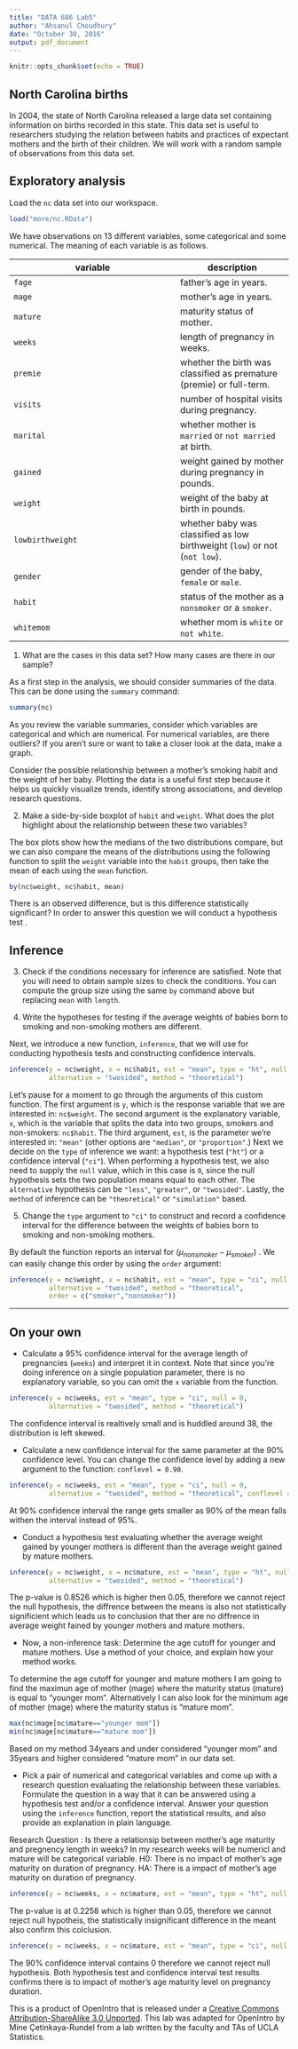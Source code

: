 ---
title: "DATA 606 Lab5"
author: "Ahsanul Choudhury"
date: "October 30, 2016"
output: pdf_document
---

```{r setup, include=FALSE}
knitr::opts_chunk$set(echo = TRUE)
```

## North Carolina births

In 2004, the state of North Carolina released a large data set containing 
information on births recorded in this state. This data set is useful to 
researchers studying the relation between habits and practices of expectant 
mothers and the birth of their children. We will work with a random sample of 
observations from this data set.

## Exploratory analysis

Load the `nc` data set into our workspace.

```{r load-data, eval=TRUE}
load("more/nc.RData")
```

We have observations on 13 different variables, some categorical and some 
numerical. The meaning of each variable is as follows.

variable         | description
---------------- | -----------
`fage`           | father's age in years.
`mage`           | mother's age in years.
`mature`         | maturity status of mother.
`weeks`          | length of pregnancy in weeks.
`premie`         | whether the birth was classified as premature (premie) or full-term.
`visits`         | number of hospital visits during pregnancy.
`marital`        | whether mother is `married` or `not married` at birth.
`gained`         | weight gained by mother during pregnancy in pounds.
`weight`         | weight of the baby at birth in pounds.
`lowbirthweight` | whether baby was classified as low birthweight (`low`) or not (`not low`).
`gender`         | gender of the baby, `female` or `male`.
`habit`          | status of the mother as a `nonsmoker` or a `smoker`.
`whitemom`       | whether mom is `white` or `not white`.

1.  What are the cases in this data set? How many cases are there in our sample?

As a first step in the analysis, we should consider summaries of the data. This
can be done using the `summary` command:

```{r summary, eval=TRUE}
summary(nc)
```

As you review the variable summaries, consider which variables are categorical 
and which are numerical. For numerical variables, are there outliers? If you 
aren't sure or want to take a closer look at the data, make a graph.

Consider the possible relationship between a mother's smoking habit and the 
weight of her baby. Plotting the data is a useful first step because it helps 
us quickly visualize trends, identify strong associations, and develop research
questions.

2.  Make a side-by-side boxplot of `habit` and `weight`. What does the plot 
highlight about the relationship between these two variables?

The box plots show how the medians of the two distributions compare, but we can
also compare the means of the distributions using the following function to 
split the `weight` variable into the `habit` groups, then take the mean of each
using the `mean` function.

```{r by-means, eval=TRUE}
by(nc$weight, nc$habit, mean)
```

There is an observed difference, but is this difference statistically 
significant? In order to answer this question we will conduct a hypothesis test
.

## Inference

3.  Check if the conditions necessary for inference are satisfied. Note that 
you will need to obtain sample sizes to check the conditions. You can compute 
the group size using the same `by` command above but replacing `mean` with 
`length`.

4.  Write the hypotheses for testing if the average weights of babies born to 
smoking and non-smoking mothers are different.

Next, we introduce a new function, `inference`, that we will use for conducting
hypothesis tests and constructing confidence intervals. 

```{r inf-weight-habit-ht, eval=TRUE, tidy=TRUE}
inference(y = nc$weight, x = nc$habit, est = "mean", type = "ht", null = 0, 
          alternative = "twosided", method = "theoretical")
```

Let's pause for a moment to go through the arguments of this custom function. 
The first argument is `y`, which is the response variable that we are 
interested in: `nc$weight`. The second argument is the explanatory variable, 
`x`, which is the variable that splits the data into two groups, smokers and 
non-smokers: `nc$habit`. The third argument, `est`, is the parameter we're 
interested in: `"mean"` (other options are `"median"`, or `"proportion"`.) Next
we decide on the `type` of inference we want: a hypothesis test (`"ht"`) or a 
confidence interval (`"ci"`). When performing a hypothesis test, we also need 
to supply the `null` value, which in this case is `0`, since the null 
hypothesis sets the two population means equal to each other. The `alternative`
hypothesis can be `"less"`, `"greater"`, or `"twosided"`. Lastly, the `method` 
of inference can be `"theoretical"` or `"simulation"` based.

5.  Change the `type` argument to `"ci"` to construct and record a confidence 
interval for the difference between the weights of babies born to smoking and 
non-smoking mothers.

By default the function reports an interval for ($\mu_{nonsmoker} - \mu_{smoker}$)
. We can easily change this order by using the `order` argument:

```{r inf-weight-habit-ci, eval=TRUE, tidy=TRUE}
inference(y = nc$weight, x = nc$habit, est = "mean", type = "ci", null = 0, 
          alternative = "twosided", method = "theoretical", 
          order = c("smoker","nonsmoker"))
```

* * *

## On your own

-   Calculate a 95% confidence interval for the average length of pregnancies 
(`weeks`) and interpret it in context. Note that since you're doing inference 
on a single population parameter, there is no explanatory variable, so you can 
omit the `x` variable from the function.

```{r inf-weeks-ci, eval=TRUE, tidy=TRUE}
inference(y = nc$weeks, est = "mean", type = "ci", null = 0, 
          alternative = "twosided", method = "theoretical")
```
The confidence interval is realtively small and is huddled around 38, the distribution is left skewed.

-   Calculate a new confidence interval for the same parameter at the 90% 
confidence level. You can change the confidence level by adding a new argument 
to the function: `conflevel = 0.90`.

```{r inf-weeks-ci-90, eval=TRUE, tidy=TRUE}
inference(y = nc$weeks, est = "mean", type = "ci", null = 0, 
          alternative = "twosided", method = "theoretical", conflevel = 0.90)
```
At 90% confidence interval the range gets smaller as 90% of the mean falls withen the interval instead of 95%.

-   Conduct a hypothesis test evaluating whether the average weight gained by 
younger mothers is different than the average weight gained by mature mothers.

```{r inf-weight-mature-ht, eval=TRUE, tidy=TRUE}
inference(y = nc$weight, x = nc$mature, est = "mean", type = "ht", null = 0, 
          alternative = "twosided", method = "theoretical")
```
The p-value is 0.8526 which is higher then 0.05, therefore we cannot reject the null hypothesis, the diffrence between the means is also not statistically significient which leads us to conclusion that ther are no diffrence in average weight fained by younger mothers and mature mothers.

-   Now, a non-inference task: Determine the age cutoff for younger and mature 
mothers. Use a method of your choice, and explain how your method works.

To determine the age cutoff for younger and mature mothers I am going to find the maximun age of mother (mage) where the maturity status (mature) is equal to "younger mom". Alternatively I can also look for the minimum age of mother (mage) where the maturity status is "mature mom". 
```{r age-cutoff, eval=TRUE, tidy=TRUE}
max(nc$mage[nc$mature=="younger mom"])
min(nc$mage[nc$mature=="mature mom"])
```
Based on my method 34years and under considered "younger mom" and 35years and higher considered "mature mom" in our data set.

-   Pick a pair of numerical and categorical variables and come up with a 
research question evaluating the relationship between these variables. 
Formulate the question in a way that it can be answered using a hypothesis test
and/or a confidence interval. Answer your question using the `inference` 
function, report the statistical results, and also provide an explanation in 
plain language.

Research Question : Is there a relationsip between mother's age maturity and pregnency length in weeks? In my research weeks will be numericl and mature will be categorical variable.
H0: There is no impact of mother's age maturity on duration of pregnancy.
HA: There is a impact of mother's age maturity on duration of pregnancy. 

```{r inf-weeks-mature-ht, eval=TRUE, tidy=TRUE}
inference(y = nc$weeks, x = nc$mature, est = "mean", type = "ht", null = 0, alternative = "twosided", method = "theoretical")
```
The p-value is at 0.2258 which is higher than 0.05, therefore we cannot reject null hypotheis, the statistically insignificant difference in the meant also confirm this colclusion. 

```{r inf-weeks-mature-ci, eval=TRUE, tidy=TRUE}
inference(y = nc$weeks, x = nc$mature, est = "mean", type = "ci", null = 0, alternative = "twosided", method = "theoretical")
```
The 90% confidence interval contains 0 therefore we cannot reject null hypothesis.
Both hypothesis test and confidence interval test results confirms there is to impact of mother's age maturity level on pregnancy duration.

<div id="license">
This is a product of OpenIntro that is released under a [Creative Commons 
Attribution-ShareAlike 3.0 Unported](http://creativecommons.org/licenses/by-sa/3.0).
This lab was adapted for OpenIntro by Mine &Ccedil;etinkaya-Rundel from a lab 
written by the faculty and TAs of UCLA Statistics.
</div>